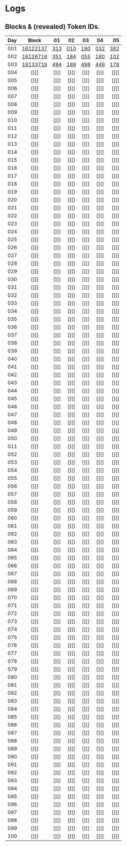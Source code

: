 # Logs

## Blocks & (revealed) Token IDs.

| Day | Block | 01 | 02 | 03 | 04 | 05 |
|:----|:-----:|:--:|:--:|:--:|:--:|---:|
| 001 | [16122137][] | [313][] | [010][] | [190][] | [032][] | [382][] |
| 002 | [16126716][] | [351][] | [184][] | [055][] | [180][] | [102][] |
| 003 | [16133718][] | [494][] | [189][] | [498][] | [449][] | [178][] |
| 004 | [][] | [][] | [][] | [][] | [][] | [][] |
| 005 | [][] | [][] | [][] | [][] | [][] | [][] |
| 006 | [][] | [][] | [][] | [][] | [][] | [][] |
| 007 | [][] | [][] | [][] | [][] | [][] | [][] |
| 008 | [][] | [][] | [][] | [][] | [][] | [][] |
| 009 | [][] | [][] | [][] | [][] | [][] | [][] |
| 010 | [][] | [][] | [][] | [][] | [][] | [][] |
| 011 | [][] | [][] | [][] | [][] | [][] | [][] |
| 012 | [][] | [][] | [][] | [][] | [][] | [][] |
| 013 | [][] | [][] | [][] | [][] | [][] | [][] |
| 014 | [][] | [][] | [][] | [][] | [][] | [][] |
| 015 | [][] | [][] | [][] | [][] | [][] | [][] |
| 016 | [][] | [][] | [][] | [][] | [][] | [][] |
| 017 | [][] | [][] | [][] | [][] | [][] | [][] |
| 018 | [][] | [][] | [][] | [][] | [][] | [][] |
| 019 | [][] | [][] | [][] | [][] | [][] | [][] |
| 020 | [][] | [][] | [][] | [][] | [][] | [][] |
| 021 | [][] | [][] | [][] | [][] | [][] | [][] |
| 022 | [][] | [][] | [][] | [][] | [][] | [][] |
| 023 | [][] | [][] | [][] | [][] | [][] | [][] |
| 024 | [][] | [][] | [][] | [][] | [][] | [][] |
| 025 | [][] | [][] | [][] | [][] | [][] | [][] |
| 026 | [][] | [][] | [][] | [][] | [][] | [][] |
| 027 | [][] | [][] | [][] | [][] | [][] | [][] |
| 028 | [][] | [][] | [][] | [][] | [][] | [][] |
| 029 | [][] | [][] | [][] | [][] | [][] | [][] |
| 030 | [][] | [][] | [][] | [][] | [][] | [][] |
| 031 | [][] | [][] | [][] | [][] | [][] | [][] |
| 032 | [][] | [][] | [][] | [][] | [][] | [][] |
| 033 | [][] | [][] | [][] | [][] | [][] | [][] |
| 034 | [][] | [][] | [][] | [][] | [][] | [][] |
| 035 | [][] | [][] | [][] | [][] | [][] | [][] |
| 036 | [][] | [][] | [][] | [][] | [][] | [][] |
| 037 | [][] | [][] | [][] | [][] | [][] | [][] |
| 038 | [][] | [][] | [][] | [][] | [][] | [][] |
| 039 | [][] | [][] | [][] | [][] | [][] | [][] |
| 040 | [][] | [][] | [][] | [][] | [][] | [][] |
| 041 | [][] | [][] | [][] | [][] | [][] | [][] |
| 042 | [][] | [][] | [][] | [][] | [][] | [][] |
| 043 | [][] | [][] | [][] | [][] | [][] | [][] |
| 044 | [][] | [][] | [][] | [][] | [][] | [][] |
| 045 | [][] | [][] | [][] | [][] | [][] | [][] |
| 046 | [][] | [][] | [][] | [][] | [][] | [][] |
| 047 | [][] | [][] | [][] | [][] | [][] | [][] |
| 048 | [][] | [][] | [][] | [][] | [][] | [][] |
| 049 | [][] | [][] | [][] | [][] | [][] | [][] |
| 050 | [][] | [][] | [][] | [][] | [][] | [][] |
| 011 | [][] | [][] | [][] | [][] | [][] | [][] |
| 052 | [][] | [][] | [][] | [][] | [][] | [][] |
| 053 | [][] | [][] | [][] | [][] | [][] | [][] |
| 054 | [][] | [][] | [][] | [][] | [][] | [][] |
| 055 | [][] | [][] | [][] | [][] | [][] | [][] |
| 056 | [][] | [][] | [][] | [][] | [][] | [][] |
| 057 | [][] | [][] | [][] | [][] | [][] | [][] |
| 058 | [][] | [][] | [][] | [][] | [][] | [][] |
| 059 | [][] | [][] | [][] | [][] | [][] | [][] |
| 060 | [][] | [][] | [][] | [][] | [][] | [][] |
| 061 | [][] | [][] | [][] | [][] | [][] | [][] |
| 062 | [][] | [][] | [][] | [][] | [][] | [][] |
| 063 | [][] | [][] | [][] | [][] | [][] | [][] |
| 064 | [][] | [][] | [][] | [][] | [][] | [][] |
| 065 | [][] | [][] | [][] | [][] | [][] | [][] |
| 066 | [][] | [][] | [][] | [][] | [][] | [][] |
| 067 | [][] | [][] | [][] | [][] | [][] | [][] |
| 068 | [][] | [][] | [][] | [][] | [][] | [][] |
| 069 | [][] | [][] | [][] | [][] | [][] | [][] |
| 070 | [][] | [][] | [][] | [][] | [][] | [][] |
| 071 | [][] | [][] | [][] | [][] | [][] | [][] |
| 072 | [][] | [][] | [][] | [][] | [][] | [][] |
| 073 | [][] | [][] | [][] | [][] | [][] | [][] |
| 074 | [][] | [][] | [][] | [][] | [][] | [][] |
| 075 | [][] | [][] | [][] | [][] | [][] | [][] |
| 076 | [][] | [][] | [][] | [][] | [][] | [][] |
| 077 | [][] | [][] | [][] | [][] | [][] | [][] |
| 078 | [][] | [][] | [][] | [][] | [][] | [][] |
| 079 | [][] | [][] | [][] | [][] | [][] | [][] |
| 080 | [][] | [][] | [][] | [][] | [][] | [][] |
| 081 | [][] | [][] | [][] | [][] | [][] | [][] |
| 082 | [][] | [][] | [][] | [][] | [][] | [][] |
| 083 | [][] | [][] | [][] | [][] | [][] | [][] |
| 084 | [][] | [][] | [][] | [][] | [][] | [][] |
| 085 | [][] | [][] | [][] | [][] | [][] | [][] |
| 086 | [][] | [][] | [][] | [][] | [][] | [][] |
| 087 | [][] | [][] | [][] | [][] | [][] | [][] |
| 088 | [][] | [][] | [][] | [][] | [][] | [][] |
| 089 | [][] | [][] | [][] | [][] | [][] | [][] |
| 090 | [][] | [][] | [][] | [][] | [][] | [][] |
| 091 | [][] | [][] | [][] | [][] | [][] | [][] |
| 092 | [][] | [][] | [][] | [][] | [][] | [][] |
| 093 | [][] | [][] | [][] | [][] | [][] | [][] |
| 094 | [][] | [][] | [][] | [][] | [][] | [][] |
| 095 | [][] | [][] | [][] | [][] | [][] | [][] |
| 096 | [][] | [][] | [][] | [][] | [][] | [][] |
| 097 | [][] | [][] | [][] | [][] | [][] | [][] |
| 098 | [][] | [][] | [][] | [][] | [][] | [][] |
| 099 | [][] | [][] | [][] | [][] | [][] | [][] |
| 100 | [][] | [][] | [][] | [][] | [][] | [][] |


[16122137]: https://etherscan.io/tx/0x125658e848c5a237e206cb5e44a96944a424477f1540e0643b7c57b3bc665b68#eventlog
[313]: https://opensea.io/assets/ethereum/0x45cac57e2d37e751ebc3876f51ad66f315c2fa4a/313
[010]: https://opensea.io/assets/ethereum/0x45cac57e2d37e751ebc3876f51ad66f315c2fa4a/10
[190]: https://opensea.io/assets/ethereum/0x45cac57e2d37e751ebc3876f51ad66f315c2fa4a/190
[032]: https://opensea.io/assets/ethereum/0x45cac57e2d37e751ebc3876f51ad66f315c2fa4a/32
[382]: https://opensea.io/assets/ethereum/0x45cac57e2d37e751ebc3876f51ad66f315c2fa4a/382

[16126716]: https://etherscan.io/tx/0xf668cef5f3c1b5c139a76adab8275d7dd0553197a22928a96fdcd84e336b05ac#eventlog
[351]: https://opensea.io/assets/ethereum/0x45cac57e2d37e751ebc3876f51ad66f315c2fa4a/351
[184]: https://opensea.io/assets/ethereum/0x45cac57e2d37e751ebc3876f51ad66f315c2fa4a/184
[055]: https://opensea.io/assets/ethereum/0x45cac57e2d37e751ebc3876f51ad66f315c2fa4a/55
[180]: https://opensea.io/assets/ethereum/0x45cac57e2d37e751ebc3876f51ad66f315c2fa4a/180
[102]: https://opensea.io/assets/ethereum/0x45cac57e2d37e751ebc3876f51ad66f315c2fa4a/102

[16133718]: https://etherscan.io/tx/0x46c4f857f12951567182edc5781a84d08b03d8a9434731bd52cd26332777a7da#eventlog
[494]: https://opensea.io/assets/ethereum/0x45cac57e2d37e751ebc3876f51ad66f315c2fa4a/494
[189]: https://opensea.io/assets/ethereum/0x45cac57e2d37e751ebc3876f51ad66f315c2fa4a/189
[498]: https://opensea.io/assets/ethereum/0x45cac57e2d37e751ebc3876f51ad66f315c2fa4a/498
[449]: https://opensea.io/assets/ethereum/0x45cac57e2d37e751ebc3876f51ad66f315c2fa4a/449
[178]: https://opensea.io/assets/ethereum/0x45cac57e2d37e751ebc3876f51ad66f315c2fa4a/178
